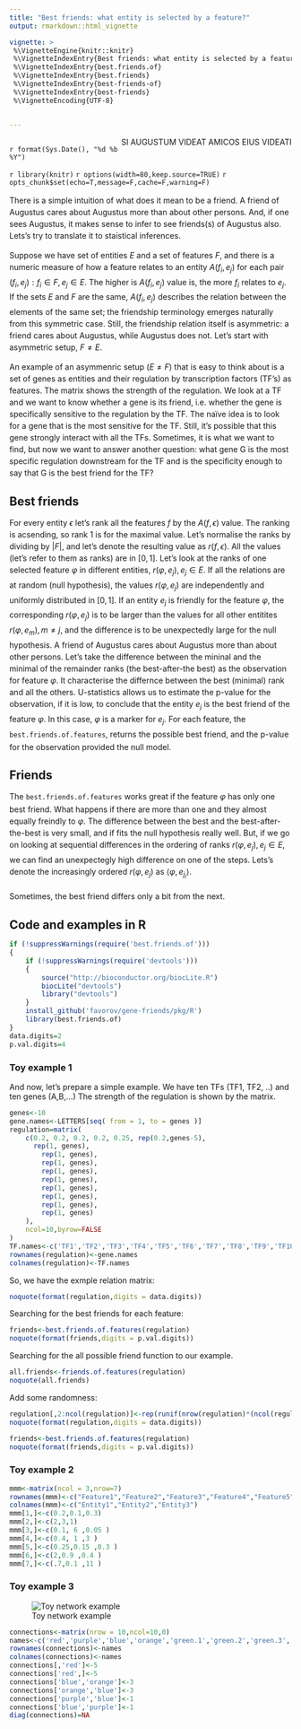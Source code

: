 ---
title: "Best friends: what entity is selected by a feature?"
output: rmarkdown::html_vignette

vignette: >
 %\VignetteEngine{knitr::knitr}
 %\VignetteIndexEntry{Best friends: what entity is selected by a feature?}
 %\VignetteIndexEntry{best.friends.of}
 %\VignetteIndexEntry{best.friends}
 %\VignetteIndexEntry{best-friends-of}
 %\VignetteIndexEntry{best-friends}
 %\VignetteEncoding{UTF-8}


---

[SI AUGUSTUM VIDEAT AMICOS EIUS VIDEATI]{style="float:right"}

##

`r format(Sys.Date(), "%d %b %Y")` 

`r library(knitr)`
`r options(width=80,keep.source=TRUE)`
`r opts_chunk$set(echo=T,message=F,cache=F,warning=F)`
<!-- cache is off, we save all the necessary things in Rda -->

<div style="line-height: 1.5em;">

There is a simple intuition of what does it mean to be a friend. A friend of Augustus cares about Augustus more than about other persons. And, if one sees Augustus, it makes sense to infer to see friends(s) of Augustus also. Lets's try to translate it to staistical inferences.

Suppose we have set of entities $E$ and a set of features $F$, and there is a numeric measure of how a feature relates to an entity $A\left(f_i,e_j\right)$ for each pair $(f_i,e_j) : f_i \in F, e_j \in E$. The higher is $A\left(f_i,e_j\right)$ value is, the more $f_i$ relates to $e_j$. If the sets $E$ and $F$ are the same, $A\left(f_i,e_j\right)$ describes the relation between the elements of the same set; the friendship terminology emerges naturally from this symmetric case. Still, the friendship relation itself is asymmetric: a friend cares about Augustus, while Augustus does not. Let's start with asymmetric setup, $F \ne E$.

An example of an asymmenric setup ($E \neq F$) that is easy to think about is a set of genes as entities and their regulation by transcription factors (TF's) as features. The matrix shows the strength of the regulation. We look at a TF and we want to know whether a gene is its friend, i.e. whether the gene is specifically sensitive to the regulation by the TF. The na&iuml;ve idea is to look for a gene that is the most sensitive for the TF. Still, it's possible that this gene strongly interact with all the TFs. Sometimes, it is what we want to find, but now we want to answer another question: what gene G is the most specific regulation downstream for the TF and is the specificity enough to say that G is the best friend for the TF?

## Best friends

For every entity $\epsilon$ let's rank all the features $f$ by the $A\left( f,\epsilon \right)$ value. The ranking is acsending, so rank 1 is for the maximal value. Let's normalise the ranks by dividing by $\left|F\right|$, and let's denote the resulting value as $r\left(f,\epsilon \right)$. All the values (let's refer to them as ranks) are in $\left[0,1\right]$. Let's look at the ranks of one selected feature $\varphi$ in different entities, $r\left( \varphi, e_j \right), e_j \in E$. If all the relations are at random (null hypothesis), the values $r\left( \varphi, e_j \right)$ are independently and uniformly distributed in  $\left[0,1\right]$. If an entity $e_j$ is friendly for the feature $\varphi$, the corresponding $r\left( \varphi, e_j  \right)$ is to be larger than the values for all other entitites $r\left( \varphi, e_m  \right), m \ne j$, and the difference is to be unexpectedly large for the null hypothesis. A friend of Augustus cares about Augustus more than about other persons. Let's take the difference between the mininal and the minimal of the remainder ranks (the best-after-the best) as the observation for feature $\varphi$. It characterise the differnce between the best (minimal) rank and all the others. U-statistics allows us to estimate the p-value for the observation, if it is low, to conclude that the entity $e_j$ is the best friend of the feature $\varphi$. In this case, $\varphi$ is a marker for $e_j$. For each feature, the `best.friends.of.features`, returns the possible best friend, and the p-value for the observation provided the null model. 

## Friends

The `best.friends.of.features` works great if the feature  $\varphi$ has only one best friend. What happens if there are more than one and they almost equally freindly to  $\varphi$. The difference between the best and the best-after-the-best is very small, and if fits the null hypothesis really well. But, if we go on looking at sequential differences in the ordering of ranks $r\left( \varphi, e_j  \right), e_j \in E$, we can find an unexpectegly high difference on one of the steps. Lets's denote the increasingly ordered  $r\left( \varphi, e_j  \right)$ as  $\left< \varphi, e_{j_i}  \right>$. 

Sometimes, the best friend differs only a bit from the next.

## Code and examples in R

```{r source, echo=FALSE}
if (!suppressWarnings(require('best.friends.of')))
{
	if (!suppressWarnings(require('devtools')))
	{
		source("http://bioconductor.org/biocLite.R")
		biocLite("devtools")
		library("devtools")
	}
	install_github('favorov/gene-friends/pkg/R')
	library(best.friends.of)
}
data.digits=2
p.val.digits=4
```
</div>


### Toy example 1

And now, let's prepare a simple example. We have ten TFs (TF1, TF2, ..) and ten genes (A,B,...) The strength of the regulation is shown by the matrix. 

```{r}
genes<-10
gene.names<-LETTERS[seq( from = 1, to = genes )]
regulation=matrix(
	c(0.2, 0.2, 0.2, 0.2, 0.25, rep(0.2,genes-5),
	  rep(1, genes),
		rep(1, genes),
		rep(1, genes),
		rep(1, genes),
		rep(1, genes),
		rep(1, genes),
		rep(1, genes),
		rep(1, genes),
		rep(1, genes)
    ),
	ncol=10,byrow=FALSE
)
TF.names<-c('TF1','TF2','TF3','TF4','TF5','TF6','TF7','TF8','TF9','TF10')
rownames(regulation)<-gene.names
colnames(regulation)<-TF.names
```
So, we have the exmple relation matrix:
```{r}
noquote(format(regulation,digits = data.digits))
```

Searching for the best friends for each feature:

```{r}
friends<-best.friends.of.features(regulation)
noquote(format(friends,digits = p.val.digits))
```

Searching for the all possible friend function to our example.
```{r}
all.friends<-friends.of.features(regulation)
noquote(all.friends)
```


Add some randomness:
```{r}
regulation[,2:ncol(regulation)]<-rep(runif(nrow(regulation)*(ncol(regulation)-1),0.5,1.5))
noquote(format(regulation,digits = data.digits))
```

```{r}
friends<-best.friends.of.features(regulation)
noquote(format(friends,digits = p.val.digits))

```

### Toy example 2

```{r}
mmm<-matrix(ncol = 3,nrow=7)
rownames(mmm)<-c("Feature1","Feature2","Feature3","Feature4","Feature5","Feature6","Feature7")
colnames(mmm)<-c("Entity1","Entity2","Entity3")
mmm[1,]<-c(0.2,0.1,0.3)
mmm[2,]<-c(2,3,1)
mmm[3,]<-c(0.1, 6 ,0.05 )
mmm[4,]<-c(0.4, 1 ,3 )
mmm[5,]<-c(0.25,0.15 ,0.3 )
mmm[6,]<-c(2,0.9 ,0.4 )
mmm[7,]<-c(.7,0.1 ,11 )
```

### Toy example 3

![Toy network example](green-6.png)

```{r}
connections<-matrix(nrow = 10,ncol=10,0)
names<-c('red','purple','blue','orange','green.1','green.2','green.3','green.4','green.5','green.6')
rownames(connections)<-names
colnames(connections)<-names
connections[,'red']<-5
connections['red',]<-5
connections['blue','orange']<-3
connections['orange','blue']<-3
connections['purple','blue']<-1
connections['blue','purple']<-1
diag(connections)=NA
```
